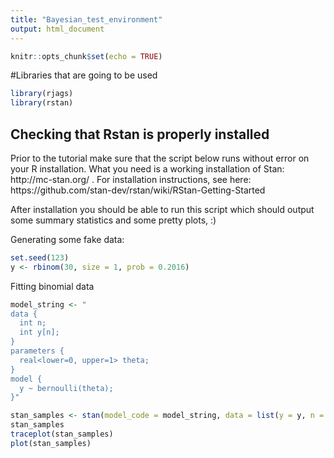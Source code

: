 ```yaml
---
title: "Bayesian_test_environment"
output: html_document
---
```


```r
knitr::opts_chunk$set(echo = TRUE)
```

#Libraries that are going to be used

```r

library(rjags)
library(rstan)

```

## Checking that Rstan is properly installed

Prior to the tutorial make sure that the script below runs without error on your R installation.
What you need is a working installation of Stan: http://mc-stan.org/ .
For installation instructions, see here: 
https://github.com/stan-dev/rstan/wiki/RStan-Getting-Started

After installation you should be able to run this script which should output
some summary statistics and some pretty plots, :)

Generating some fake data:
 
```r
set.seed(123)
y <- rbinom(30, size = 1, prob = 0.2016)

```
 
Fitting binomial data
 
```r
model_string <- "
data {
  int n;
  int y[n];
}
parameters {
  real<lower=0, upper=1> theta;
}
model {
  y ~ bernoulli(theta);
}"

stan_samples <- stan(model_code = model_string, data = list(y = y, n = length(y)) )
stan_samples
traceplot(stan_samples)
plot(stan_samples)
```
 
 
 
 
 
 
 